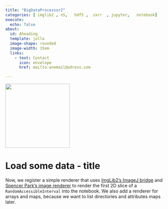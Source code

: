 ```yaml
---
title: "BigDataProcessor2"
categories: [ imglib2 , n5,   hdf5 ,  zarr  , jupyter,   notebook] 
execute:
  echo: false
about: 
  id: Aheading
  template: jolla
  image-shape: rounded
  image-width: 15em
  links:
    - text: Contact
      icon: envelope
      href: mailto:anemail@adress.com

---
```


 ![](BDP2-icon.png){width=200}
 
# Load some data - title

Now, we register a simple renderer that uses [ImgLib2's ImageJ bridge](https://github.com/imglib/imglib2-ij/blob/master/src/main/java/net/imglib2/img/display/imagej/ImageJFunctions.java)
and [Spencer Park's image renderer](https://github.com/SpencerPark/jupyter-jvm-basekernel/blob/master/src/main/java/io/github/spencerpark/jupyter/kernel/display/common/Image.java)
to render the first 2D slice of a `RandomAccessibleInterval` into the notebook. We also
add a renderer for arrays and maps, because we want to list directories and attributes maps later.
